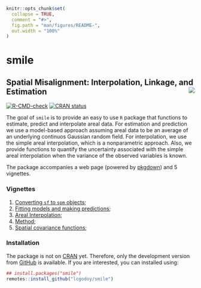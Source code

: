 <!-- README.md is generated from README.Rmd. Please edit that file -->

```r
knitr::opts_chunk$set(
  collapse = TRUE,
  comment = "#>",
  fig.path = "man/figures/README-",
  out.width = "100%"
)
```

# smile

## **S**patial **M**isalignment: **I**nterpolation, **L**inkage, and **E**stimation <img src="man/figures/logo.png" align="right" />

<!-- badges: start -->
[![R-CMD-check](https://github.com/lcgodoy/spmismo/workflows/R-CMD-check/badge.svg)](https://github.com/lcgodoy/smile/actions)
[![CRAN status](https://www.r-pkg.org/badges/version/smile)](https://CRAN.R-project.org/package=smile)
<!-- badges: end -->

The goal of `smile` is to provide an easy to use `R` package that functions to
estimate, predict and interpolate areal data. For estimation and prediction we
use a model-based approach assuming areal data to be an average of an underlying
continuos Gaussian random field. For interpolation, we use the simple areal
interpolation, which is a nonparametric approach. Also, we provide functions to
quantify the uncertainty associated with the simple areal interpolation when the
variance of the observed variables is known.

The package accompanies a web page (powered by
[pkgdown](https://pkgdown.r-lib.org/)) and 5 vignettes.

### Vignettes

1. [Converting `sf` to `spm`
   objects](https://lcgodoy.me/smile/articles/sf-to-spm.html);
2. [Fitting models and making
   predictions](https://lcgodoy.me/smile/articles/fit-and-pred.html);
3. [Areal Interpolation](https://lcgodoy.me/smile/articles/sai.html);
4. [Method](https://lcgodoy.me/smile/articles/theory.html);
5. [Spatial covariance functions](https://lcgodoy.me/smile/articles/sp-cov-functions.html);

### Installation

The package is not on [CRAN](https://cran.r-project.org) yet. Therefore, only
the development version from [GitHub](https://github.com/) is available. If you
are interested, you can installed using:
```r
## install.packages("smile")
remotes::install_github("lcgodoy/smile")
```
